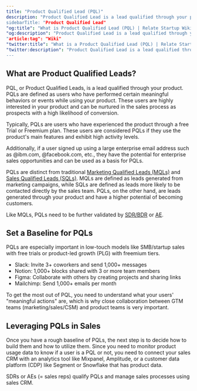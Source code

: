 ```yaml
---
title: "Product Qualified Lead (PQL)"
description: "Product Qualified Lead is a lead qualified through your product.”
sidebarTitle: "Product Qualified Lead"
"og:title": "What is Product Qualified Lead (PQL) | Relate Startup Wiki"
"og:description": "Product Qualified Lead is a lead qualified through your product.”
"article:tag": "Wiki"
"twitter:title": "What is a Product Qualified Lead (PQL) | Relate Startup Wiki"
"twitter:description": "Product Qualified Lead is a lead qualified through your product.”
---
```


## What are Product Qualified Leads?

PQL, or Product Qualified Leads, is a lead qualified through your product. PQLs are defined as users who have performed certain meaningful behaviors or events while using your product. These users are highly interested in your product and can be nurtured in the sales process as prospects with a high likelihood of conversion.

Typically, PQLs are users who have experienced the product through a free Trial or Freemium plan. These users are considered PQLs if they use the product's main features and exhibit high activity levels.

Additionally, if a user signed up using a large enterprise email address such as @ibm.com, @facebook.com, etc., they have the potential for enterprise sales opportunities and can be used as a basis for PQLs.

PQLs are distinct from traditional [Marketing Qualified Leads (MQLs)](https://www.relate.so/docs/wiki/mql) and [Sales Qualified Leads (SQLs)](https://www.relate.so/docs/wiki/sql). MQLs are defined as leads generated from marketing campaigns, while SQLs are defined as leads more likely to be contacted directly by the sales team. PQLs, on the other hand, are leads generated through your product and have a higher potential of becoming customers.

Like MQLs, PQLs need to be further validated by [SDR/BDR](https://www.relate.so/docs/wiki/sales-roles#sales-development-representative-sdr-and-business-development-representative-bdr) or [AE](https://www.relate.so/docs/wiki/sales-roles#account-executive-ae).

## Set a Baseline for PQLs

PQLs are especially important in low-touch models like SMB/startup sales with free trials or product-led growth (PLG) with freemium tiers. 

- Slack: Invite 3+ coworkers and send 1,000+ messages
- Notion: 1,000+ blocks shared with 3 or more team members
- Figma: Collaborate with others by creating projects and sharing links
- Mailchimp: Send 1,000+ emails per month

To get the most out of PQL, you need to understand what your users' "meaningful actions" are, which is why close collaboration between GTM teams (marketing/sales/CSM) and product teams is very important.

## Leveraging PQLs in Sales

Once you have a rough baseline of PQLs, the next step is to decide how to build them and how to utilize them. Since you need to monitor product usage data to know if a user is a PQL or not, you need to connect your sales CRM with an analytics tool like Mixpanel, Amplitude, or a customer data platform (CDP) like Segment or Snowflake that has product data.

SDRs or AEs (= sales reps) qualify PQLs and manage sales processes using sales CRM.
